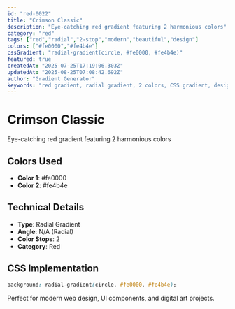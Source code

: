 ```yaml
---
id: "red-0022"
title: "Crimson Classic"
description: "Eye-catching red gradient featuring 2 harmonious colors"
category: "red"
tags: ["red","radial","2-stop","modern","beautiful","design"]
colors: ["#fe0000","#fe4b4e"]
cssGradient: "radial-gradient(circle, #fe0000, #fe4b4e)"
featured: true
createdAt: "2025-07-25T17:19:06.303Z"
updatedAt: "2025-08-25T07:08:42.692Z"
author: "Gradient Generator"
keywords: "red gradient, radial gradient, 2 colors, CSS gradient, design, #fe0000, #fe4b4e"
---
```


# Crimson Classic

Eye-catching red gradient featuring 2 harmonious colors

## Colors Used
- **Color 1**: #fe0000
- **Color 2**: #fe4b4e

## Technical Details
- **Type**: Radial Gradient
- **Angle**: N/A (Radial)
- **Color Stops**: 2
- **Category**: Red

## CSS Implementation
```css
background: radial-gradient(circle, #fe0000, #fe4b4e);
```

Perfect for modern web design, UI components, and digital art projects.
